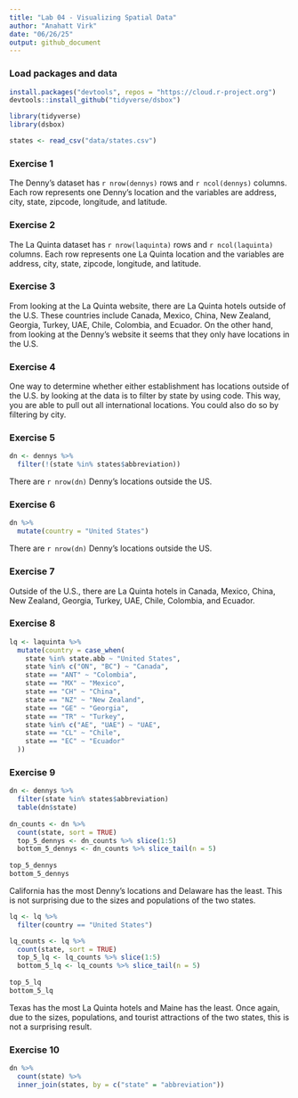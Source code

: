 ```yaml
---
title: "Lab 04 - Visualizing Spatial Data"
author: "Anahatt Virk"
date: "06/26/25"
output: github_document
---
```


### Load packages and data
```r
install.packages("devtools", repos = "https://cloud.r-project.org")
devtools::install_github("tidyverse/dsbox")
```

```r
library(tidyverse) 
library(dsbox) 
```

```r
states <- read_csv("data/states.csv")
```

### Exercise 1

The Denny's dataset has `r nrow(dennys)` rows and `r ncol(dennys)` columns. Each row represents one Denny's location and the variables are address, city, state, zipcode, longitude, and latitude. 

### Exercise 2

The La Quinta dataset has `r nrow(laquinta)` rows and `r ncol(laquinta)` columns. Each row represents one La Quinta location and the variables are address, city, state, zipcode, longitude, and latitude. 

### Exercise 3

From looking at the La Quinta website, there are La Quinta hotels outside of the U.S. These countries include Canada, Mexico, China, New Zealand, Georgia, Turkey, UAE, Chile, Colombia, and Ecuador. On the other hand, from looking at the Denny's website it seems that they only have locations in the U.S. 

### Exercise 4

One way to determine whether either establishment has locations outside of the U.S. by looking at the data is to filter by state by using code. This way, you are able to pull out all international locations. You could also do so by filtering by city. 

### Exercise 5

```r
dn <- dennys %>%
  filter(!(state %in% states$abbreviation))
```

There are `r nrow(dn)` Denny’s locations outside the US.

### Exercise 6

```r
dn %>%
  mutate(country = "United States")
```

There are `r nrow(dn)` Denny’s locations outside the US.

### Exercise 7

Outside of the U.S., there are La Quinta hotels in Canada, Mexico, China, New Zealand, Georgia, Turkey, UAE, Chile, Colombia, and Ecuador.

### Exercise 8

```r
lq <- laquinta %>% 
  mutate(country = case_when(
    state %in% state.abb ~ "United States",
    state %in% c("ON", "BC") ~ "Canada",
    state == "ANT" ~ "Colombia",
    state == "MX" ~ "Mexico", 
    state == "CH" ~ "China",
    state == "NZ" ~ "New Zealand",
    state == "GE" ~ "Georgia",
    state == "TR" ~ "Turkey",
    state %in% c("AE", "UAE") ~ "UAE",
    state == "CL" ~ "Chile",
    state == "EC" ~ "Ecuador"
  ))
```

### Exercise 9

```r
dn <- dennys %>%
  filter(state %in% states$abbreviation)
  table(dn$state)
  
dn_counts <- dn %>%
  count(state, sort = TRUE)
  top_5_dennys <- dn_counts %>% slice(1:5)
  bottom_5_dennys <- dn_counts %>% slice_tail(n = 5)
  
top_5_dennys
bottom_5_dennys
```

California has the most Denny's locations and Delaware has the least. This is not surprising due to the sizes and populations of the two states. 

```r
lq <- lq %>%
  filter(country == "United States")

lq_counts <- lq %>%
  count(state, sort = TRUE)
  top_5_lq <- lq_counts %>% slice(1:5)
  bottom_5_lq <- lq_counts %>% slice_tail(n = 5)
  
top_5_lq
bottom_5_lq
```

Texas has the most La Quinta hotels and Maine has the least. Once again, due to the sizes, populations, and tourist attractions of the two states, this is not a surprising result.

### Exercise 10

```r
dn %>%
  count(state) %>%
  inner_join(states, by = c("state" = "abbreviation"))
```

